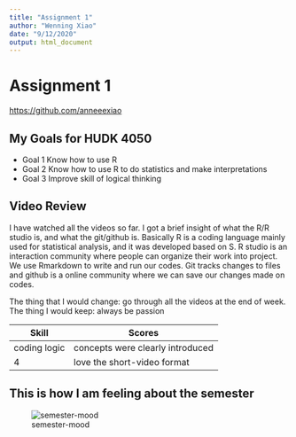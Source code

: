 ```yaml
---
title: "Assignment 1"
author: "Wenning Xiao"
date: "9/12/2020"
output: html_document
---
```

# Assignment 1
<https://github.com/anneeexiao>

## My Goals for HUDK 4050
- Goal 1 Know how to use R
- Goal 2 Know how to use R to do statistics and make interpretations
- Goal 3 Improve skill of logical thinking

## Video Review
I have watched all the videos so far. I got a brief insight of what the R/R studio is, and what the git/github is. Basically R is a coding language mainly used for statistical analysis, and it was developed based on S. R studio is an interaction community where people can organize their work into project. We use Rmarkdown to write and run our codes. Git tracks changes to files and github is a online community where we can save our changes made on codes.  

The thing that I would change: go through all the videos at the end of week. 
The thing I would keep: always be passion  

|Skill   | Scores|
|------- | -----------|
|coding logic | concepts were clearly introduced|
|4       | love the short-video format|  

## This is how I am feeling about the semester
![semester-mood](IMG_3299.JPG)

